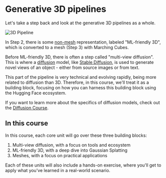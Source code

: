 # Generative 3D pipelines

Let's take a step back and look at the generative 3D pipelines as a whole.

![3D Pipeline](https://huggingface.co/datasets/huggingface/documentation-images/resolve/main/ml-for-3d-course/3d-pipeline.png?download=true)

In Step 2, there is some [non-mesh](non-meshes.mdx) representation, labeled "ML-friendly 3D", which is converted to a mesh (Step 3) with Marching Cubes.

Before ML-friendly 3D, there is often a step called "multi-view diffusion". This is where a [diffusion](https://huggingface.co/docs/diffusers/en/index) model, like [Stable Diffusion](https://huggingface.co/spaces/stabilityai/stable-diffusion), is used to generate novel views of an object - either from source images or from text.

This part of the pipeline is very technical and evolving rapidly, being more related to diffusion than 3D. Therefore, in this course, we'll treat it as a building block, focusing on how you can harness this building block using the Hugging Face ecosystem.

If you want to learn more about the specifics of diffusion models, check out the [Diffusion Course](https://huggingface.co/learn/diffusion-course/en/unit0/1).

## In this course

In this course, each core unit will go over these three building blocks:

1. Multi-view diffusion, with a focus on tools and ecosystem
2. ML-friendly 3D, with a deep dive into Gaussian Splatting
3. Meshes, with a focus on practical applications

Each of these units will also include a hands-on exercise, where you'll get to apply what you've learned in a real-world scenario.
